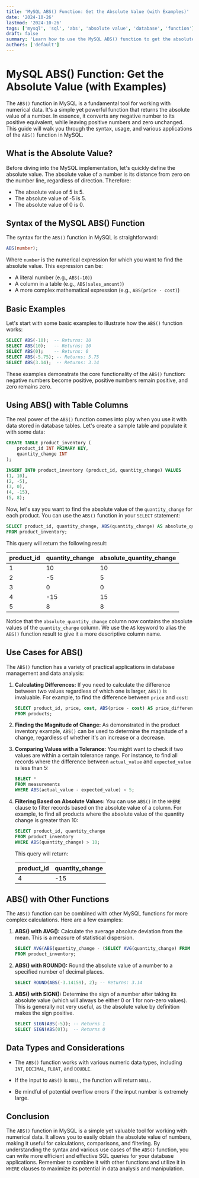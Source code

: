 ```yaml
---
title: 'MySQL ABS() Function: Get the Absolute Value (with Examples)'
date: '2024-10-26'
lastmod: '2024-10-26'
tags: ['mysql', 'sql', 'abs', 'absolute value', 'database', 'function']
draft: false
summary: 'Learn how to use the MySQL ABS() function to get the absolute value of a number.  This comprehensive guide provides practical examples and use cases for efficient data manipulation in your database.'
authors: ['default']
---
```


# MySQL ABS() Function: Get the Absolute Value (with Examples)

The `ABS()` function in MySQL is a fundamental tool for working with numerical data. It's a simple yet powerful function that returns the absolute value of a number. In essence, it converts any negative number to its positive equivalent, while leaving positive numbers and zero unchanged. This guide will walk you through the syntax, usage, and various applications of the `ABS()` function in MySQL.

## What is the Absolute Value?

Before diving into the MySQL implementation, let's quickly define the absolute value. The absolute value of a number is its distance from zero on the number line, regardless of direction. Therefore:

- The absolute value of 5 is 5.
- The absolute value of -5 is 5.
- The absolute value of 0 is 0.

## Syntax of the MySQL ABS() Function

The syntax for the `ABS()` function in MySQL is straightforward:

```sql
ABS(number);
```

Where `number` is the numerical expression for which you want to find the absolute value. This expression can be:

- A literal number (e.g., `ABS(-10)`)
- A column in a table (e.g., `ABS(sales_amount)`)
- A more complex mathematical expression (e.g., `ABS(price - cost)`)

## Basic Examples

Let's start with some basic examples to illustrate how the `ABS()` function works:

```sql
SELECT ABS(-10);  -- Returns: 10
SELECT ABS(10);   -- Returns: 10
SELECT ABS(0);    -- Returns: 0
SELECT ABS(-5.75); -- Returns: 5.75
SELECT ABS(3.14);  -- Returns: 3.14
```

These examples demonstrate the core functionality of the `ABS()` function: negative numbers become positive, positive numbers remain positive, and zero remains zero.

## Using ABS() with Table Columns

The real power of the `ABS()` function comes into play when you use it with data stored in database tables. Let's create a sample table and populate it with some data:

```sql
CREATE TABLE product_inventory (
    product_id INT PRIMARY KEY,
    quantity_change INT
);

INSERT INTO product_inventory (product_id, quantity_change) VALUES
(1, 10),
(2, -5),
(3, 0),
(4, -15),
(5, 8);
```

Now, let's say you want to find the absolute value of the `quantity_change` for each product. You can use the `ABS()` function in your `SELECT` statement:

```sql
SELECT product_id, quantity_change, ABS(quantity_change) AS absolute_quantity_change
FROM product_inventory;
```

This query will return the following result:

| product_id | quantity_change | absolute_quantity_change |
| ---------- | --------------- | ------------------------ |
| 1          | 10              | 10                       |
| 2          | -5              | 5                        |
| 3          | 0               | 0                        |
| 4          | -15             | 15                       |
| 5          | 8               | 8                        |

Notice that the `absolute_quantity_change` column now contains the absolute values of the `quantity_change` column. We use the `AS` keyword to alias the `ABS()` function result to give it a more descriptive column name.

## Use Cases for ABS()

The `ABS()` function has a variety of practical applications in database management and data analysis:

1.  **Calculating Differences:** If you need to calculate the difference between two values regardless of which one is larger, `ABS()` is invaluable. For example, to find the difference between `price` and `cost`:

    ```sql
    SELECT product_id, price, cost, ABS(price - cost) AS price_difference
    FROM products;
    ```

2.  **Finding the Magnitude of Change:** As demonstrated in the product inventory example, `ABS()` can be used to determine the magnitude of a change, regardless of whether it's an increase or a decrease.

3.  **Comparing Values with a Tolerance:** You might want to check if two values are within a certain tolerance range. For instance, to find all records where the difference between `actual_value` and `expected_value` is less than 5:

    ```sql
    SELECT *
    FROM measurements
    WHERE ABS(actual_value - expected_value) < 5;
    ```

4.  **Filtering Based on Absolute Values:** You can use `ABS()` in the `WHERE` clause to filter records based on the absolute value of a column. For example, to find all products where the absolute value of the quantity change is greater than 10:

    ```sql
    SELECT product_id, quantity_change
    FROM product_inventory
    WHERE ABS(quantity_change) > 10;
    ```

    This query will return:

    | product_id | quantity_change |
    | ---------- | --------------- |
    | 4          | -15             |

## ABS() with Other Functions

The `ABS()` function can be combined with other MySQL functions for more complex calculations. Here are a few examples:

1.  **ABS() with AVG():** Calculate the average absolute deviation from the mean. This is a measure of statistical dispersion.

    ```sql
    SELECT AVG(ABS(quantity_change - (SELECT AVG(quantity_change) FROM product_inventory))) AS average_absolute_deviation
    FROM product_inventory;
    ```

2.  **ABS() with ROUND():** Round the absolute value of a number to a specified number of decimal places.

    ```sql
    SELECT ROUND(ABS(-3.14159), 2); -- Returns: 3.14
    ```

3.  **ABS() with SIGN():** Determine the sign of a number after taking its absolute value (which will always be either 0 or 1 for non-zero values). This is generally not very useful, as the absolute value by definition makes the sign positive.

    ```sql
    SELECT SIGN(ABS(-5)); -- Returns 1
    SELECT SIGN(ABS(0));  -- Returns 0
    ```

## Data Types and Considerations

- The `ABS()` function works with various numeric data types, including `INT`, `DECIMAL`, `FLOAT`, and `DOUBLE`.

- If the input to `ABS()` is `NULL`, the function will return `NULL`.

- Be mindful of potential overflow errors if the input number is extremely large.

## Conclusion

The `ABS()` function in MySQL is a simple yet valuable tool for working with numerical data. It allows you to easily obtain the absolute value of numbers, making it useful for calculations, comparisons, and filtering. By understanding the syntax and various use cases of the `ABS()` function, you can write more efficient and effective SQL queries for your database applications. Remember to combine it with other functions and utilize it in `WHERE` clauses to maximize its potential in data analysis and manipulation.
